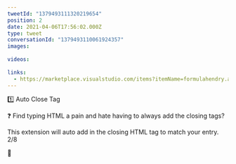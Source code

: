 ```yaml
---
tweetId: "1379493111320219654"
position: 2
date: 2021-04-06T17:56:02.000Z
type: tweet
conversationId: "1379493110061924357"
images:
  
videos:
  
links:
  - https://marketplace.visualstudio.com/items?itemName=formulahendry.auto-close-tag
---
```

1️⃣ Auto Close Tag

❓ Find typing HTML a pain and hate having to always add the closing tags?

This extension will auto add in the closing HTML tag to match your entry. 2/8

🔗 
